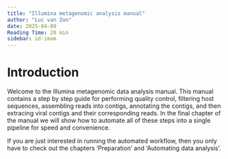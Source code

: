```yaml
---
title: "Illumina metagenomic analysis manual"
author: "Luc van Zon"
date: 2025-04-09
Reading Time: 20 min
sidebar: id-imam
---
```


# Introduction {.unnumbered}

Welcome to the Illumina metagenomic data analysis manual. This manual contains a step by step guide for performing quality control, filtering host sequences, assembling reads into contigs, annotating the contigs, and then extracing viral contigs and their corresponding reads. In the final chapter of the manual we will show how to automate all of these steps into a single pipeline for speed and convenience.

::: callout-tip
If you are just interested in running the automated workflow, then you only have to check out the chapters 'Preparation' and 'Automating data analysis'.
:::
